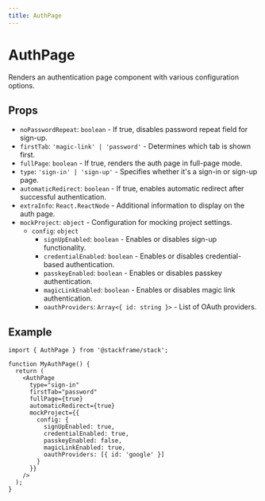 ```yaml
---
title: AuthPage
---
```


# AuthPage

Renders an authentication page component with various configuration options.

## Props

- `noPasswordRepeat`: `boolean` - If true, disables password repeat field for sign-up.
- `firstTab`: `'magic-link' | 'password'` - Determines which tab is shown first.
- `fullPage`: `boolean` - If true, renders the auth page in full-page mode.
- `type`: `'sign-in' | 'sign-up'` - Specifies whether it's a sign-in or sign-up page.
- `automaticRedirect`: `boolean` - If true, enables automatic redirect after successful authentication.
- `extraInfo`: `React.ReactNode` - Additional information to display on the auth page.
- `mockProject`: `object` - Configuration for mocking project settings.
  - `config`: `object`
    - `signUpEnabled`: `boolean` - Enables or disables sign-up functionality.
    - `credentialEnabled`: `boolean` - Enables or disables credential-based authentication.
    - `passkeyEnabled`: `boolean` - Enables or disables passkey authentication.
    - `magicLinkEnabled`: `boolean` - Enables or disables magic link authentication.
    - `oauthProviders`: `Array<{ id: string }>` - List of OAuth providers.

## Example

```tsx
import { AuthPage } from '@stackframe/stack';

function MyAuthPage() {
  return (
    <AuthPage
      type="sign-in"
      firstTab="password"
      fullPage={true}
      automaticRedirect={true}
      mockProject={{
        config: {
          signUpEnabled: true,
          credentialEnabled: true,
          passkeyEnabled: false,
          magicLinkEnabled: true,
          oauthProviders: [{ id: 'google' }]
        }
      }}
    />
  );
}
```
